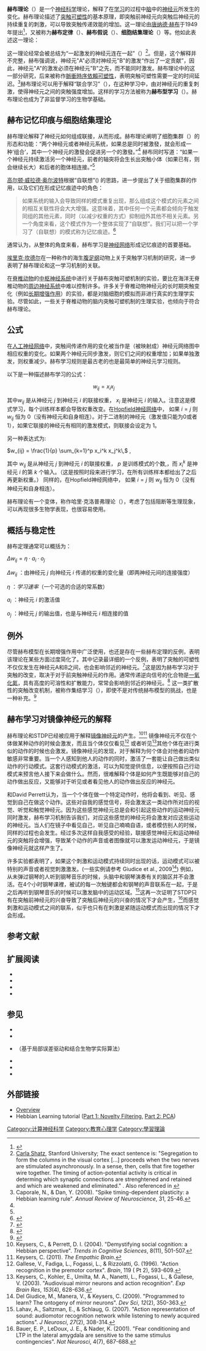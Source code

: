 '''赫布理论'''（{{lang-en|Hebbian theory}}）是一个[[神经科学|神经科学]]理论，解释了在[[学习|学习]]的过程中[[脑|脑]]中的[[神经元|神经元]]所发生的变化。赫布理论描述了[[突触可塑性|突触可塑性]]的基本原理，即突触前神经元向突触后神经元的持续重复的刺激，可以导致突触传递效能的增加。这一理论由[[唐纳德·赫布|唐纳德·赫布]]于1949年提出<ref name="Hebb 1949">{{Cite book|last=Hebb |first=D.O. |title=The Organization of Behavior |url=https://archive.org/details/organizationofbe00hebbrich |publisher=Wiley & Sons |location=New York |year=1949 |isbn= |ref=harv}}</ref>，又被称为'''赫布定律'''（{{lang|en|Hebb's rule}}）、'''赫布假说'''（{{lang|en|Hebb's postulate}}）、'''细胞结集理论'''（{{lang|en|cell assembly theory}}）等。他如此表述这一理论：

{{quote|'''''我们可以假定，反射活动的持续与重复会导致[[神经元|神经元]]稳定性的持久性提升……当神经元''A''的[[轴突|轴突]]与神经元''B''很近并参与了对''B''的重复持续的兴奋时，这两个神经元或其中一个便会发生某些生长过程或代谢变化，致使''A''作为能使''B''兴奋的细胞之一，它的效能增强了'''''。}}

这一理论经常会被总结为“一起激发的神经元连在一起”（{{lang|en|''Cells that fire together, wire together''}}）<ref>[[Carla_Shatz|Carla Shatz]], Stanford University; The exact sentence is: "Segregation to form the columns in the visual cortex [...] proceeds when the two nerves are stimulated asynchronously. In a sense, then, cells that fire together wire together. The timing of action-potential activity is critical in determing which synaptic connections are strenghtened and retained and which are weakened and eliminated." {{cite article |last=Shatz |first=Carla J. |title=The Developing Brain |year=1992 |publisher=Scientific American |location=United States |issn=0036-8733 |pages=60-67 |url=http://www.scientificamerican.com/article/the-developing-brain |access-date=2015-07-02 |archive-date=2021-05-15 |archive-url=https://web.archive.org/web/20210515102525/https://www.scientificamerican.com/article/the-developing-brain/ |dead-url=no }}. Also referenced in {{cite book |last=Doidge |first=Norman |title=The Brain That Changes Itself |year=2007 |publisher=Viking Press |location=United States |isbn=067003830X |pages=427 |url=http://www.normandoidge.com/normandoidge/MAIN.html |deadurl=yes |archiveurl=https://web.archive.org/web/20140531115154/http://www.normandoidge.com/normandoidge/MAIN.html |archivedate=2014-05-31 |access-date=2015-07-02 }}</ref>。但是，这个解释并不完整，赫布强调说，神经元"A"必须对神经元"B"的激发“作出了一定贡献”，因此，神经元"A"的激发必须在神经元"B"之先，而不能同时激发。赫布理论中的这一部分研究，后来被称作[[脈衝時序依賴可塑性|脈衝時序依賴可塑性]]，表明突触可塑性需要一定的时间延迟。<ref>Caporale, N., & Dan, Y. (2008). "Spike timing-dependent plasticity: a Hebbian learning rule". ''Annual Review of Neuroscience'', 31, 25-46.</ref>赫布理论可以用于解释“联合学习”（{{lang|en|associative learning}}），在这种学习中，由对神经元的重复刺激，使得神经元之间的突触强度增加。这样的学习方法被称为'''赫布型学习'''（{{lang|en|Hebbian learning}}）。赫布理论也成为了非监督学习的生物学基础。

==赫布记忆印痕与细胞结集理论==
赫布理论解释了神经元如何组成联接，从而形成{{le|记忆印痕|engram(neuropsychology)}}。赫布理论阐明了细胞集群（{{lang|en|Cell Assemblies}}）的形态和功能：“两个神经元或者神经元系统，如果总是同时被激發，就会形成一种‘组合’，其中一个神经元的激發会促进另一个的激發。”<ref name="Hebb 1949"/>{{rp|70}} 赫布同时写道：“如果一个神经元持续激活另一个神经元，前者的轴突将会生长出突触小体（如果已有，则会继续长大）和后者的胞体相连接。”<ref name="Hebb 1949"/>{{rp|63}}

[[高尔顿·威拉德·奥尔波特|高尔顿·威拉德·奥尔波特]]根据“自联想”({{lang|en|auto-association}}) 的思路，进一步提出了关于细胞集群的作用，以及它们在形成记忆痕迹中的角色：

<blockquote>如果系统的输入会导致同样的模式重复出现，那么组成这个模式的元素之间的相互关联性将会大大增强。这意味着，其中任何一个元素都会倾向于触发同组的其他元素，同时（以减少权重的方式）抑制组外其他不相关元素。另一个角度来看，这个模式作为一个整体实现了“自联想”。我们可以把一个学习了（自联想）的模式称为记忆痕迹。<ref>{{Cite book|last=Allport|first=D.A.|editor=Newman, S.K. and Epstein, R. (Eds.)|authorlink=|chapter=Distributed memory, modular systems and dysphasia|title=Current Perspectives in Dysphasia|url=https://archive.org/details/currentperspecti0000unse_l0m4|publisher=Churchill Livingstone|location=Edinburgh|year=1985|isbn=0-443-03039-1|series=}}</ref>{{rp|44}}</blockquote>

通常认为，从整体的角度来看，赫布学习是[[神经网络|神经网络]]形成记忆痕迹的首要基础。

[[埃里克·坎德尔|埃里克·坎德尔]]在一种称作{{le|加州海兔|Aplysia californica}}的海生[[腹足纲|腹足纲]]动物上关于突触学习机制的研究，进一步表明了赫布理论和这一学习机制的关联。

在[[脊椎动物|脊椎动物]]的[[中枢神经系统|中枢神经系统]]中进行关于赫布突触可塑机制的实验，要比在海洋无脊椎动物的[[周边神经系统|周边神经系统]]中难以控制许多。许多关于脊椎动物神经元的长时期突触变化（例如[[长期增强作用|长期增强作用]]）的实验，都是对脑细胞的模拟而非进行真实的生理学实验。尽管如此，一些关于脊椎动物的脑内突触可塑机制的生理实验，也倾向于符合赫布理论。

== 公式 ==
在[[人工神经网络|人工神经网络]]中，突触间传递作用的变化被当作是（被映射成）神经元网络图中相应权重的变化。如果两个神经元同步激发，则它们之间的权重增加；如果单独激发，则权重减少。赫布学习规则是最古老的也是最简单的神经元学习规则。

以下是一种描述赫布学习的公式：

:<math>\,w_{ij}=x_ix_j</math> <!-- TeX -->

其中<math>w_{ij} </math> 是从神经元 <math> j </math> 到神经元 <math> i </math> 的联接权重， <math> x_i </math> 是神经元 <math> i </math> 的输入。注意这是模式学习，每个训练样本都会导致权重改变。在[[Hopfield神经网络|Hopfield神经网络]]中， 如果 <math>i=j </math> 则 <math>w_{ij} </math> 恒为 0（没有神经元和自身相连）。对于二进制的神经元（激发值只能为0或者1），如果它联接的神经元有相同的激发模式，则联接会设定为 1。

另一种表达式为:

<math>w_{ij} = \frac{1}{p} \sum_{k=1}^p x_i^k x_j^k\,</math> , <!-- TeX -->

其中 <math>w_{ij} </math> 是从神经元 <math> j </math> 到神经元 <math> i </math> 的联接权重， <math> p </math> 是训练模式的个数,，而 <math>x_{i}^k</math> 是神经元 <math> i </math> 的第 <math> k </math> 个输入。（这是按照时段来进行学习，在所有训练样本都给出了之后再更新权重。） 同样的，在Hopfield神经网络中， 如果 <math>i=j </math> 则 <math>w_{ij} </math> 恒为 0（没有神经元和自身相连）。

赫布理论有一个变体，称作哈里·克洛普弗理论（{{lang|en|Harry Klopf's model}}），考虑了包括阻断等生理现象，可以再现很多生物学表现，也很容易使用。

==概括与稳定性==

赫布定理通常可以概括为：

<math>\Delta w_{ij}=\eta\cdot a_{i}\cdot o_{j}</math>

<math>\Delta w_{ij}</math> ：由神经元 <math> j </math> 向神经元 <math> i </math> 传递的权重的变化量（即两神经元间的连接强度）

<math>\eta</math> ：''学习速率''（一个可选的合适的常系数）

<math>a_i</math> ：神经元 <math> i </math> 的激活值

<math>o_j</math> ：神经元 <math> j </math> 的输出值，也是与神经元 <math> i </math> 相连接的值

==例外==
尽管赫布模型在长期增强作用中广泛使用，也还是存在一些赫布定理的反例，表明该理论在某些方面过度简化了。其中记录最详细的一个反例，表明了突触的可塑性不仅仅发生在神经元A和B之间，也会影响邻近的神经元。<ref>{{cite journal|last=Horgan|first=John|title=Neural Eavesdropping|journal=Scientific American|date=May 1994|page=16}}</ref>这是因为赫布学习对于突触的改变，取决于{{le|逆向信号|Retrograde Signaling}}对于前突触神经元的作用。通常传递逆向信号的化合物是[[一氧化氮|一氧化氮]]，具有高度的可溶性和扩散能力，常常会影响到邻近的神经元。<ref>{{cite journal|last=López|first=P|author2=C.P. Araujo|title=A COMPUTATIONAL STUDY OF THE DIFFUSE  NEIGHBOURHOODS IN BIOLOGICAL AND ARTIFICIAL  NEURAL NETWORKS|journal=- International Joint Conference on Computational Intelligence|year=2009|url=http://www.dis.ulpgc.es/contenido/investigacion/trabajos_publicados/ICNC_2009_PaperCP.pdf|access-date=2015-07-02|archive-date=2017-02-01|archive-url=https://web.archive.org/web/20170201115352/http://www.dis.ulpgc.es/contenido/investigacion/trabajos_publicados/ICNC_2009_PaperCP.pdf|dead-url=no}}</ref> 这一类扩散性的突触改变机制，被称作集结学习（{{lang|en|volume learning}}），即使不是对传统赫布模型的挑战，也是一种补充。<ref>{{cite journal|last=Mitchison|first=G|author2=N.  Swindale|title=Can Hebbian Volume Learning Explain Discontinuities in Cortical Maps?|journal=Neural Computation|date=October 1999|volume=11|url=http://www.mitpressjournals.org/doi/abs/10.1162/089976699300016115|doi=10.1162/089976699300016115|access-date=2015-07-02|archive-date=2019-12-02|archive-url=https://web.archive.org/web/20191202063115/https://www.mitpressjournals.org/doi/abs/10.1162/089976699300016115|dead-url=no}}</ref>

==赫布学习对镜像神经元的解释==
赫布理论和STDP已经被应用于解释[[镜像神经元|镜像神经元]]的产生。<ref>Keysers, C., & Perrett, D. I. (2004). "Demystifying social cognition: a Hebbian perspective". ''Trends in Cognitive Sciences'', 8(11), 501-507.</ref><ref>Keysers, C. (2011). ''The Empathic Brain''.</ref> 镜像神经元不仅在个体做某种动作的时候会激发，而且当个体仅仅看见<ref>Gallese, V., Fadiga, L., Fogassi, L., & Rizzolatti, G. (1996). "Action recognition in the premotor cortex". ''Brain'', 119 ( Pt 2), 593-609.</ref> 或者听见<ref>Keysers, C., Kohler, E., Umilta, M. A., Nanetti, L., Fogassi, L., & Gallese, V. (2003). "Audiovisual mirror neurons and action recognition". ''Exp Brain Res'', ''153''(4), 628-636.</ref>其他个体在进行类似的动作的时候也会激发。镜像神经元的发现，对于解释为何个体会对他者的动作敏感非常重要。当一个人感知到他人的动作的同时，激活了一套能让自己做出类似动作的行动模式。这套行动模式的激活，可以为知觉提供信息，以便按照自己行动模式来预言他人接下来会做什么。然而，很难解释个体是如何产生既能够对自己的动作做出反应，又能够对于听见或者看见他人的动作做出反应的神经元。

{{le|克里斯蒂安·克瑟尔|Christian Keysers}}和David Perrett认为，当一个个体在做一个特定动作时，他将会看到、听见、感觉到自己在做这个动作。这些对自我的感觉信号，将会激发这一类动作所对应的视觉、听觉和触觉神经元。因为这些感觉神经元总是会和引起这些动作的运动神经元同时激发，赫布学习机制告诉我们，对应这些感觉的神经元将会激发对应这些运动的神经元。当人们在镜子中看见自己，听见自己喃喃自语，或者模仿别人的时候，同样的过程也会发生。经过多次这样自我感受的经验，联接感觉神经元和运动神经元的突触将会增强，导致某个动作的声音或者图像就可以激发运动神经元，于是镜像神经元就这样产生了。

许多实验都表明了，如果这个刺激和运动模式持续同时出现的话，运动模式可以被特别的声音或者视觉刺激激发。(一些实例请参考 Giudice et al., 2009<ref>Del Giudice, M., Manera, V., & Keysers, C. (2009). "Programmed to learn? The ontogeny of mirror neurons". ''Dev Sci'', ''12''(2), 350-363.</ref>) 例如，从未弹过钢琴的人听到钢琴音乐的时候，头脑中和钢琴演奏有关的脑区并不会激活。在4个小时钢琴课裡，被试的每一次触键都会和钢琴的声音联系在一起，于是之后再听到钢琴音乐的时候可以激发脑中的运动区域。<ref>Lahav, A., Saltzman, E., & Schlaug, G. (2007). "Action representation of sound: audiomotor recognition network while listening to newly acquired actions". ''J Neurosci'', ''27''(2), 308-314.</ref>这再一次证明了STDP只有在突触前神经元的兴奋导致了突触后神经元的兴奋的情况下才会产生，<ref>Bauer, E. P., LeDoux, J. E., & Nader, K. (2001). "Fear conditioning and LTP in the lateral amygdala are sensitive to the same stimulus contingencies". ''Nat Neurosci'', 4(7), 687-688.</ref>而感觉刺激和运动模式之间的联系，似乎也只有在刺激是紧随运动模式而出现的情况下才会形成。

== 参考文献 ==
{{Reflist|26em}}

==扩展阅读==
* {{Cite book|last=Hebb|first=D.O.|chapter=Distinctive features of learning in the higher animal|editor=J. F. Delafresnaye (Ed.)|title=Brain Mechanisms and Learning|publisher=Oxford University Press|location=London|year=1961|isbn=|series=}}
* {{cite journal|url=http://archneurpsyc.jamanetwork.com/article.aspx?doi=10.1001/archneurpsyc.1940.02280080181011|title=HUMAN BEHAVIOR AFTER EXTENSIVE BILATERAL REMOVAL FROM THE FRONTAL LOBES|journal=Archives of Neurology And Psychiatry|volume=44|issue=2|date=1940-08-01|issn=0096-6754|language=en|accessdate=2018-04-02|doi=10.1001/archneurpsyc.1940.02280080181011|author=D. O. Hebb}}
* {{Cite book|last=Bishop|first=C.M.|authorlink=|title=Neural Networks for Pattern Recognition|edition=|publisher=Oxford University Press|location=Oxford|year=1995|isbn=0-19-853849-9}}
* {{Cite journal|last=Paulsen|first=O.|coauthors=Sejnowski, T. J.|year=2000|title=Natural patterns of activity and long-term synaptic plasticity|url=|journal=Current Opinion in Neurobiology|volume=10|issue=2|pages=172–179|pmid=10753798|pmc=2900254|doi=10.1016/S0959-4388(00)00076-3|ref=harv}}

==参见==
{{div col|2}}
* {{le|戴尔原则|Dale's principle}}
* {{le|神经生物学中的重合检测|Coincidence detection in neurobiology}}
* {{le|Leabra|Leabra}}（基于局部误差驱动和结合生物学实际算法）
* {{le|再可塑性|Metaplasticity}}
* {{le|强直刺激|Tetanic stimulation}}
* {{le|突触营养假设|Synaptotropic hypothesis}}
{{div col end}}

== 外部链接 ==
* [https://web.archive.org/web/20070208010238/http://diwww.epfl.ch/~gerstner/SPNM/node71.html Overview]
* Hebbian Learning tutorial ([https://web.archive.org/web/20061021072923/http://blog.peltarion.com/2006/05/11/the-talented-dr-hebb-part-1-novelty-filtering/ Part 1: Novelty Filtering], [https://web.archive.org/web/20061021072910/http://blog.peltarion.com/2006/06/20/the-talented-drhebb-part-2-pca/ Part 2: PCA])

{{Neuroethology}}

[[Category:计算神经科学|Category:计算神经科学]]
[[Category:教育心理学|Category:教育心理学]]
[[Category:學習理論|Category:學習理論]]